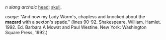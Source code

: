 ''n'' ''slang'' ''archaic'' [[head]]; [[skull]].

''usage'': "And now my Lady Worm's, chapless and knocked about the '''mazard''' with a sexton's spade." (lines 90-92. Shakespeare, William. Hamlet. 1992. Ed. Barbara A Mowat and Paul Westine. New York: Washington Square Press, 1992.)

{{rfc}}